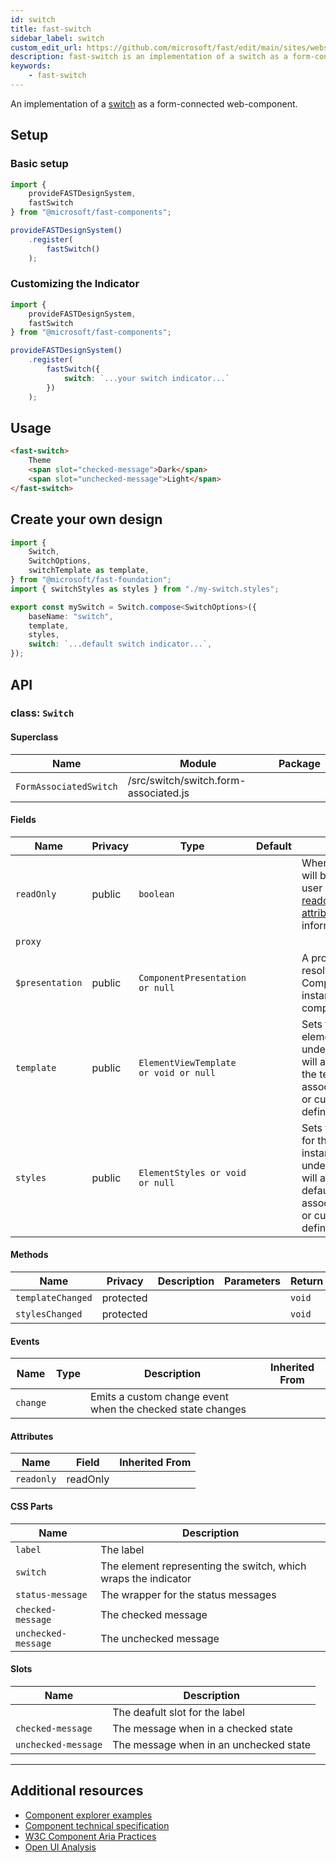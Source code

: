 ```yaml
---
id: switch
title: fast-switch
sidebar_label: switch
custom_edit_url: https://github.com/microsoft/fast/edit/main/sites/website/versioned_docs/version-legacy/components/fast-switch.mdx
description: fast-switch is an implementation of a switch as a form-connected web component.
keywords:
    - fast-switch
---
```


An implementation of a [switch](https://w3c.github.io/aria/#switch) as a form-connected web-component.

## Setup

### Basic setup

```ts
import {
    provideFASTDesignSystem,
    fastSwitch
} from "@microsoft/fast-components";

provideFASTDesignSystem()
    .register(
        fastSwitch()
    );
```

### Customizing the Indicator

```ts
import {
    provideFASTDesignSystem,
    fastSwitch
} from "@microsoft/fast-components";

provideFASTDesignSystem()
    .register(
        fastSwitch({
            switch: `...your switch indicator...`
        })
    );
```

## Usage

```html live
<fast-switch>
    Theme
    <span slot="checked-message">Dark</span>
    <span slot="unchecked-message">Light</span>
</fast-switch>
```

## Create your own design

```ts
import {
    Switch,
    SwitchOptions,
    switchTemplate as template,
} from "@microsoft/fast-foundation";
import { switchStyles as styles } from "./my-switch.styles";

export const mySwitch = Switch.compose<SwitchOptions>({
    baseName: "switch",
    template,
    styles,
    switch: `...default switch indicator...`,
});
```

## API



### class: `Switch`

#### Superclass

| Name                   | Module                                | Package |
| ---------------------- | ------------------------------------- | ------- |
| `FormAssociatedSwitch` | /src/switch/switch.form-associated.js |         |

#### Fields

| Name            | Privacy | Type                                  | Default | Description                                                                                                                                                                                 | Inherited From       |
| --------------- | ------- | ------------------------------------- | ------- | ------------------------------------------------------------------------------------------------------------------------------------------------------------------------------------------- | -------------------- |
| `readOnly`      | public  | `boolean`                             |         | When true, the control will be immutable by user interaction. See [readonly HTML attribute](https://developer.mozilla.org/en-US/docs/Web/HTML/Attributes/readonly) for more information. |                      |
| `proxy`         |         |                                       |         |                                                                                                                                                                                             | FormAssociatedSwitch |
| `$presentation` | public  | `ComponentPresentation or null`       |         | A property which resolves the ComponentPresentation instance for the current component.                                                                                                     | FoundationElement    |
| `template`      | public  | `ElementViewTemplate or void or null` |         | Sets the template of the element instance. When undefined, the element will attempt to resolve the template from the associated presentation or custom element definition.                  | FoundationElement    |
| `styles`        | public  | `ElementStyles or void or null`       |         | Sets the default styles for the element instance. When undefined, the element will attempt to resolve default styles from the associated presentation or custom element definition.         | FoundationElement    |

#### Methods

| Name              | Privacy   | Description | Parameters | Return | Inherited From    |
| ----------------- | --------- | ----------- | ---------- | ------ | ----------------- |
| `templateChanged` | protected |             |            | `void` | FoundationElement |
| `stylesChanged`   | protected |             |            | `void` | FoundationElement |

#### Events

| Name     | Type | Description                                                | Inherited From |
| -------- | ---- | ---------------------------------------------------------- | -------------- |
| `change` |      | Emits a custom change event when the checked state changes |                |

#### Attributes

| Name       | Field    | Inherited From |
| ---------- | -------- | -------------- |
| `readonly` | readOnly |                |

#### CSS Parts

| Name                | Description                                                    |
| ------------------- | -------------------------------------------------------------- |
| `label`             | The label                                                      |
| `switch`            | The element representing the switch, which wraps the indicator |
| `status-message`    | The wrapper for the status messages                            |
| `checked-message`   | The checked message                                            |
| `unchecked-message` | The unchecked message                                          |

#### Slots

| Name                | Description                            |
| ------------------- | -------------------------------------- |
|                     | The deafult slot for the label         |
| `checked-message`   | The message when in a checked state    |
| `unchecked-message` | The message when in an unchecked state |

<hr/>


## Additional resources

* [Component explorer examples](https://explore.fast.design/components/fast-switch)
* [Component technical specification](https://github.com/microsoft/fast/tree/archives/fast-foundation-3/packages/web-components/fast-foundation/src/switch/switch.spec.md)
* [W3C Component Aria Practices](https://www.w3.org/TR/wai-aria/#switch)
* [Open UI Analysis](https://open-ui.org/components/switch)
